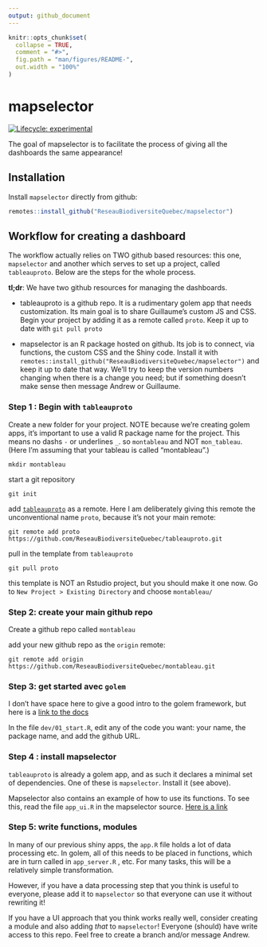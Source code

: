 ```yaml
---
output: github_document
---
```


<!-- README.md is generated from README.Rmd. Please edit that file -->

```r
knitr::opts_chunk$set(
  collapse = TRUE,
  comment = "#>",
  fig.path = "man/figures/README-",
  out.width = "100%"
)
```

# mapselector

<!-- badges: start -->
[![Lifecycle: experimental](https://img.shields.io/badge/lifecycle-experimental-orange.svg)](https://www.tidyverse.org/lifecycle/#experimental)
<!-- badges: end -->

The goal of mapselector is to facilitate the process of giving all the dashboards the same appearance! 

## Installation

Install `mapselector` directly from github:

``` r
remotes::install_github("ReseauBiodiversiteQuebec/mapselector")
```

## Workflow for creating a dashboard

The workflow actually relies on TWO github based resources: this one, `mapselector` and another which serves to set up a project, called `tableauproto`. Below are the steps for the whole process. 

**tl;dr**: We have two github resources for managing the dashboards. 

* tableauproto is a github repo. It is a rudimentary golem app that needs customization. Its main goal is to share Guillaume's custom JS and CSS. Begin your project by adding it as a remote called `proto`. Keep it up to date with `git pull proto`

* mapselector is an R package hosted on github. Its job is to connect, via functions, the custom CSS and the Shiny code. Install it with `remotes::install_github("ReseauBiodiversiteQuebec/mapselector")` and keep it up to date that way. We'll try to keep the version numbers changing when there is a change you need; but if something doesn't make sense then message Andrew or Guillaume.


### Step 1 : Begin with `tableauproto`

Create a new folder for your project. NOTE because we're creating golem apps, it's important to use a valid R package name for the project.
This means no dashs `-` or underlines `_`. 
so `montableau` and NOT `mon_tableau`. (Here I'm assuming that your tableau is called "montableau".)

```
mkdir montableau
```

start a git repository

```
git init
```

add [`tableauproto`](https://github.com/ReseauBiodiversiteQuebec/tableauproto) as a remote. Here I am deliberately giving this remote the unconventional name `proto`, because it's not your main remote:

```
git remote add proto https://github.com/ReseauBiodiversiteQuebec/tableauproto.git
```

pull in the template from `tableauproto`


```
git pull proto
```

this template is NOT an Rstudio project, but you should make it one now.
Go to `New Project > Existing Directory` and choose `montableau/`

### Step 2: create your main github repo

Create a github repo called `montableau`

add your new github repo as the `origin` remote:

```
git remote add origin https://github.com/ReseauBiodiversiteQuebec/montableau.git
```

### Step 3: get started avec `golem`


I don't have space here to give a good intro to the golem framework, but here is a [link to the docs](https://engineering-shiny.org/)

In the file `dev/01_start.R`, edit any of the code you want: your name, the package name, and add the github URL.

### Step 4 : install mapselector

`tableauproto` is already a golem app, and as such it declares a minimal set of dependencies. One of these is `mapselector`. Install it (see above). 

Mapselector also contains an example of how to use its functions. To see this, read the file `app_ui.R` in the mapselector source. [Here is a link](https://github.com/ReseauBiodiversiteQuebec/mapselector/blob/main/R/app_ui.R)

### Step 5: write functions, modules

In many of our previous shiny apps, the `app.R` file holds a lot of data processing etc. In golem, all of this needs to be placed in functions, which are in turn called in `app_server.R` , etc. For many tasks, this will be a relatively simple transformation. 

However, if you have a data processing step that you think is useful to everyone, please add it to `mapselector` so that everyone can use it without rewriting it! 

If you have a UI approach that you think works really well, consider creating a module and also adding _that_ to `mapselector`! Everyone (should) have write access to this repo. Feel free to create a branch and/or message Andrew.

